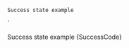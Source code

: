 

    Success state example
`

<Section
    contained={true}
    border={true}
    style={{ paddingRight: 0, paddingLeft: 0 }}
>
    <Preview wrapper={true}>
        Success state example
    </Preview>
    <Snippet language="js">{SuccessCode}</Snippet>

</Section>
